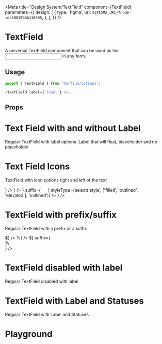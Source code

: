
<Meta
  title="Design System/TextField"
  component={TextField}
  parameters={{
    design: [
      {
        type: 'figma',
        url: `${FIGMA_URL}?node-id=10019%3A116505`,
      },
    ],
  }}
/>

# TextField

A universal TextField component that can be used as the <input/> in any form.

## Usage

```js
import { TextField } from '@orfium/ictinus';

<TextField label={'label'} />;
```

## Props

<Props of={TextField} />

# Text Field with and without Label

Regular TextField with label options. Label that will float, placeholder and no placeholder

<Preview>
  <Story name="Text Field with and without Label">
    <Stack>
      <TextField label={'Label'} />
      <TextField placeholder={'Placeholder'} />
      <TextField />
    </Stack>
  </Story>
</Preview>

# Text Field Icons

TextField with icon options right and left of the text

<Preview>
  <Story name="Text Field with Icons">
    <Stack>
      <TextField
        label={'Label'}
        prefix={
          <img
            style={{ background: 'red' }}
            src="https://brandmark.io/logo-rank/random/pepsi.png"
            width="16"
            height="16"
          />
        }
      />
      <TextField
        label={'Label'}
        suffix={
          <img
            style={{ background: 'red' }}
            src="https://brandmark.io/logo-rank/random/pepsi.png"
            width="16"
            height="16"
          />
        }
      />
      <TextField
        size={select('size', ['md', 'sm'], 'md')}
        label={'Label'}
        prefix={
          <img
            style={{ background: 'red' }}
            src="https://brandmark.io/logo-rank/random/pepsi.png"
            width="16"
            height="16"
          />
        }
        suffix={
          <img
            style={{ background: 'red' }}
            src="https://brandmark.io/logo-rank/random/pepsi.png"
            width="16"
            height="16"
          />
        }
        styleType={select('style', ['filled', 'outlined', 'elevated'], 'outlined')}
      />
      <TextField label={'Label'} suffix={<Loader type={'dots'} />} />
    </Stack>
  </Story>
</Preview>

# TextField with prefix/suffix

Regular TextField with a prefix or a suffix

<Preview>
  <Story name="TextField with prefix/suffix">
    <Stack>
      <TextField prefix={<div style={{ color: 'gray' }}>$</div>} />
      <TextField suffix={<div style={{ color: 'gray' }}>%</div>} />
      <TextField
        prefix={<div style={{ color: 'gray' }}>$</div>}
        suffix={<div style={{ color: 'gray' }}>%</div>}
      />
    </Stack>
  </Story>
</Preview>

# TextField disabled with label

Regular TextField disabled with label

<Preview>
  <Story name="TextField disabled with label">
    <Stack>
      <TextField isDisabled label={'Label'} />
    </Stack>
  </Story>
</Preview>

# TextField with Label and Statuses

Regular TextField with Label and Statuses.

<Preview>
  <Story name="TextField with label and statuses" parameters={{ decorators: [withKnobs] }}>
    <Stack>
      <TextField
        label={'Label'}
        status={{
          type: 'normal',
          hintMessage: text('Custom Hint Message', 'Hint in Text Field'),
        }}
      />
      <TextField
        label={'Label'}
        status={{
          type: 'error',
          hintMessage: text('Custom Error Message', 'Error in Text Field'),
        }}
      />
      <TextField
        label={'Label'}
        status={{
          type: 'read-only',
        }}
      />
    </Stack>
  </Story>
</Preview>

# Playground

<Preview>
  <Story name="Text Field with KNOBS" parameters={{ decorators: [withKnobs] }}>
    <Stack>
      <TextField
        label={text('Label', 'Label')}
        isDisabled={boolean('isDisabled', false)}
        prefix={select('Prefix icon name', ['', ...Object.keys(iconSelector)], 'calendarEmpty')}
        suffix={select('Suffix icon name', ['', ...Object.keys(iconSelector)], 'info')}
        status={{
          type: select('Status', ['error', 'normal', 'read-only'], 'normal'),
          hintMessage: text('Hint/Error message', 'Message in Text Field'),
        }}
      />
    </Stack>
  </Story>
</Preview>
